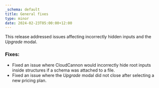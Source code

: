 ```yaml
---
_schema: default
title: General fixes
type: minor
date: 2024-02-23T05:00:00+12:00
---
```

This release addressed issues affecting incorrectly hidden inputs and the *Upgrade* modal.

### Fixes:

* Fixed an issue where CloudCannon would incorrectly hide root inputs inside structures if a schema was attached to a file.
* Fixed an issue where the *Upgrade* modal did not close after selecting a new pricing plan.